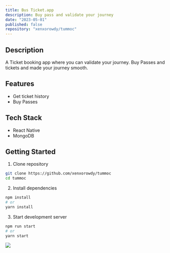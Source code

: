 ```yaml
---
title: Bus Ticket.app
description: Buy pass and validate your journey
date: "2023-05-01"
published: false
repository: "xenxorowdy/tummoc"
---
```


## Description

A Ticket booking app where you can validate your journey.
Buy Passes and tickets and made your journey smooth.

## Features

- Get ticket history
- Buy Passes

## Tech Stack

- React Native
- MongoDB

## Getting Started

1. Clone repository

```bash
git clone https://github.com/xenxorowdy/tummoc
cd tummoc
```

2. Install dependencies

```bash
npm install
# or
yarn install
```

3. Start development server

```bash
npm run start
# or
yarn start
```

![](/hindu.png)
